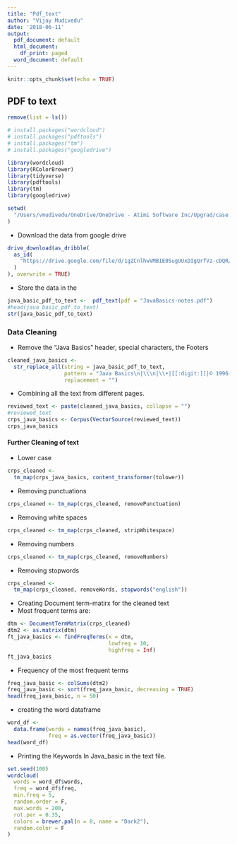 ```yaml
---
title: "Pdf_text"
author: "Vijay Mudivedu"
date: '2018-06-11'
output:
  pdf_document: default
  html_document:
    df_print: paged
  word_document: default
---
```


```r
knitr::opts_chunk$set(echo = TRUE)
```

## PDF to text

```r
remove(list = ls())

# install.packages("wordcloud")
# install.packages("pdftools")
# install.packages("tm")
# install.packages("googledrive")

library(wordcloud)
library(RColorBrewer)
library(tidyverse)
library(pdftools)
library(tm)
library(googledrive)

setwd(
  "/Users/vmudivedu/OneDrive/OneDrive - Atimi Software Inc/Upgrad/case study/pdf_to_text"
)
```
* Download the data from google drive

```r
drive_download(as_dribble(
  as_id(
    "https://drive.google.com/file/d/1gZCnlhwVMBIE0SugUUxDIgQrfVz-cDQR/"
  )
), overwrite = TRUE)
```
* Store the data in the
```r
java_basic_pdf_to_text <-  pdf_text(pdf = "JavaBasics-notes.pdf")
#head(java_basic_pdf_to_text)
str(java_basic_pdf_to_text)
```

### Data Cleaning

* Remove the "Java Basics" header, special characters, the Footers
```r
cleaned_java_basics <-
  str_replace_all(string = java_basic_pdf_to_text,
                  pattern = "Java Basics\n|\\\n|\\•|[[:digit:]]|© 1996-2003 jGuru.com. All Rights Reserved.|Java Basics -",
                  replacement = "")

```

* Combining all the text from different pages.

```r
reviewed_text <- paste(cleaned_java_basics, collapse = "")
#reviewed_text
crps_java_basics <- Corpus(VectorSource(reviewed_text))
crps_java_basics
```

#### Further Cleaning of text

* Lower case

```r
crps_cleaned <-
  tm_map(crps_java_basics, content_transformer(tolower))
```

* Removing punctuations
```r
crps_cleaned <- tm_map(crps_cleaned, removePunctuation)
```

* Removing white spaces
```r
crps_cleaned <- tm_map(crps_cleaned, stripWhitespace)
```
* Removing numbers
```r
crps_cleaned <- tm_map(crps_cleaned, removeNumbers)
```
* Removing stopwords
```r
crps_cleaned <-
  tm_map(crps_cleaned, removeWords, stopwords("english"))
```

* Creating Document term-matirx for the cleaned text
* Most frequent terms are:
```r
dtm <- DocumentTermMatrix(crps_cleaned)
dtm2 <- as.matrix(dtm)
ft_java_basics <- findFreqTerms(x = dtm,
                                lowfreq = 10,
                                highfreq = Inf)
ft_java_basics
```

* Frequency of the most frequent terms
```r
freq_java_basic <- colSums(dtm2)
freq_java_basic <- sort(freq_java_basic, decreasing = TRUE)
head(freq_java_basic, n = 50)
```
* creating the word dataframe
```r
word_df <-
  data.frame(words = names(freq_java_basic),
             freq = as.vector(freq_java_basic))
head(word_df)
```

* Printing the Keywords In Java_basic in the text file.
```r

set.seed(100)
wordcloud(
  words = word_df$words,
  freq = word_df$freq,
  min.freq = 5,
  random.order = F,
  max.words = 200,
  rot.per = 0.35,
  colors = brewer.pal(n = 8, name = "Dark2"),
  random.color = F
)
```
